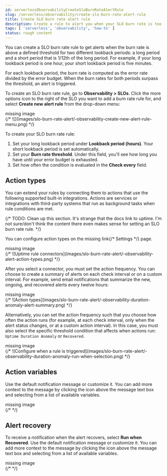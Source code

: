 ```yaml
---
id: serverlessObservabilityCreateSloBurnRateAlertRule
slug: /serverless/observability/create-slo-burn-rate-alert-rule
title: Create SLO burn rate alert rule
description: Create a rule to alert you when your SLO burn rate is too high over a defined period of time.
tags: [ 'serverless', 'observability', 'how-to' ]
status: rough content
---
```



<RoughContent />

<div id="slo-burn-rate-alert"></div>

<DocCallOut template="beta" />
You can create a SLO burn rate rule to get alerts when the burn rate is above a defined threshold for two different lookback periods: a long period and a short period that is 1/12th of the long period. 
For example, if your long lookback period is one hour, your short lookback period is five minutes.

For each lookback period, the burn rate is computed as the error rate divided by the error budget. 
When the burn rates for both periods surpass the threshold, an alert is triggered.

To create an SLO burn rate rule, go to **Observability > SLOs**. Click the more options icon to the right of the SLO you want to add a burn rate rule for, and select **Create new alert rule** from the drop-down menu:

<div style={{ backgroundColor: "#F1F4FA", width: "100%", height: "250px", textAlign: "center", paddingTop: "110px", marginBottom: "20px" }}><DocIcon type="image" title="missing image"/> missing image</div>
{/* ![](images/slo-burn-rate-alert/-observability-create-new-alert-rule-menu.png) */}

To create your SLO burn rate rule:

1. Set your long lookback period under **Lookback period (hours)**. Your short lookback period is set automatically.
1. Set your **Burn rate threshold**. Under this field, you'll see how long you have until your error budget is exhausted.
1. Set how often the condition is evaluated in the **Check every** field.

<div id="action-types-slo"></div>

## Action types

You can extend your rules by connecting them to actions that use the following
supported built-in integrations. Actions are services or integrations with
third-party systems that run as background tasks when rule conditions are met.

{/* TODO: Clean up this section. It's strange that the docs link to uptime. I'm not sure/don't think the content there even makes sense for setting an SLO burn rate rule. */}

You can configure action types on the <DocBadge><DocIcon size="s" type="unlink" title="missing link"/> missing link</DocBadge>{/*  <DocLink id="enObservabilityConfigureUptimeSettings" section="configure-connectors">Settings</DocLink> */} page.

<div style={{ backgroundColor: "#F1F4FA", width: "100%", height: "250px", textAlign: "center", paddingTop: "110px", marginBottom: "20px" }}><DocIcon type="image" title="missing image"/> missing image</div>
{/* ![Uptime rule connectors](images/slo-burn-rate-alert/-observability-alert-action-types.png) */}

After you select a connector, you must set the action frequency. You can choose to create a summary of alerts on each check interval or on a custom interval. For example, send email notifications that summarize the new, ongoing, and recovered alerts every twelve hours:

<div style={{ backgroundColor: "#F1F4FA", width: "100%", height: "250px", textAlign: "center", paddingTop: "110px", marginBottom: "20px" }}><DocIcon type="image" title="missing image"/> missing image</div>
{/* ![Action types](images/slo-burn-rate-alert/-observability-duration-anomaly-alert-summary.png) */}

Alternatively, you can set the action frequency such that you choose how often the action runs (for example, at each check interval, only when the alert status changes, or at a custom action interval). In this case, you must also select the specific threshold condition that affects when actions run: `Uptime Duration Anomaly` or `Recovered`.

<div style={{ backgroundColor: "#F1F4FA", width: "100%", height: "250px", textAlign: "center", paddingTop: "110px", marginBottom: "20px" }}><DocIcon type="image" title="missing image"/> missing image</div>
{/* ![Configure when a rule is triggered](images/slo-burn-rate-alert/-observability-duration-anomaly-run-when-selection.png) */}

<div id="action-variables-slo"></div>

## Action variables

Use the default notification message or customize it.
You can add more context to the message by clicking the icon above the message text box
and selecting from a list of available variables.

<div style={{ backgroundColor: "#F1F4FA", width: "100%", height: "250px", textAlign: "center", paddingTop: "110px", marginBottom: "20px" }}><DocIcon type="image" title="missing image"/> missing image</div>
{/* <DocImage size="xl" url="images/slo-burn-rate-alert/-observability-duration-anomaly-alert-default-message.png" alt="Default notification message for Uptime duration anomaly rules with open 'Add variable' popup listing available action variables" /> */}

<div id="recovery-variables-slo"></div>

## Alert recovery

To receive a notification when the alert recovers, select **Run when Recovered**. Use the default notification message or customize it. You can add more context to the message by clicking the icon above the message text box and selecting from a list of available variables.

<div style={{ backgroundColor: "#F1F4FA", width: "100%", height: "250px", textAlign: "center", paddingTop: "110px", marginBottom: "20px" }}><DocIcon type="image" title="missing image"/> missing image</div>
{/* <DocImage size="xl" url="images/slo-burn-rate-alert/-observability-duration-anomaly-alert-recovery.png" alt="Default recovery message for Uptime duration anomaly rules with open 'Add variable' popup listing available action variables" /> */}